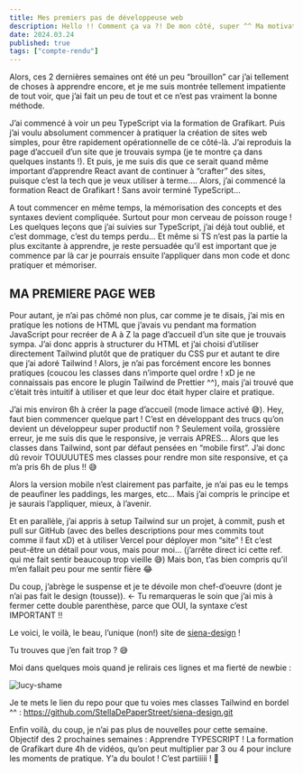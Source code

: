 ```yaml
---
title: Mes premiers pas de développeuse web
description: Hello !! Comment ça va ?! De mon côté, super ^^ Ma motivation reste sans faille et j’ai appris plein de nouvelles choses !! 🤩
date: 2024.03.24
published: true
tags: ["compte-rendu"]
---
```


Alors, ces 2 dernières semaines ont été un peu “brouillon” car j’ai tellement de choses à apprendre encore, et je me suis montrée tellement impatiente de tout voir, que j’ai fait un peu de tout et ce n’est pas vraiment la bonne méthode.

J’ai commencé à voir un peu TypeScript via la formation de Grafikart. Puis j’ai voulu absolument commencer à pratiquer la création de sites web simples, pour être rapidement opérationnelle de ce côté-là. J’ai reproduis la page d’accueil d’un site que je trouvais sympa (je te montre ça dans quelques instants !). Et puis, je me suis dis que ce serait quand même important d’apprendre React avant de continuer à “crafter” des sites, puisque c’est la tech que je veux utiliser à terme…. Alors, j’ai commencé la formation React de Grafikart ! Sans avoir terminé TypeScript…

A tout commencer en même temps, la mémorisation des concepts et des syntaxes devient compliquée. Surtout pour mon cerveau de poisson rouge ! Les quelques leçons que j’ai suivies sur TypeScript, j’ai déjà tout oublié, et c’est dommage, c’est du temps perdu… Et même si TS n’est pas la partie la plus excitante à apprendre, je reste persuadée qu’il est important que je commence par là car je pourrais ensuite l’appliquer dans mon code et donc pratiquer et mémoriser.

## MA PREMIERE PAGE WEB

Pour autant, je n’ai pas chômé non plus, car comme je te disais, j’ai mis en pratique les notions de HTML que j’avais vu pendant ma formation JavaScript pour recréer de A à Z la page d’accueil d’un site que je trouvais sympa. J’ai donc appris à structurer du HTML et j’ai choisi d’utiliser directement Tailwind plutôt que de pratiquer du CSS pur et autant te dire que j’ai adoré Tailwind ! Alors, je n’ai pas forcément encore les bonnes pratiques (coucou les classes dans n’importe quel ordre ! xD je ne connaissais pas encore le plugin Tailwind de Prettier ^^), mais j’ai trouvé que c’était très intuitif à utiliser et que leur doc était hyper claire et pratique.

J’ai mis environ 6h à créer la page d’accueil (mode limace activé 😅). Hey, faut bien commencer quelque part ! C’est en développant des trucs qu’on devient un développeur super productif non ? Seulement voila, grossière erreur, je me suis dis que le responsive, je verrais APRES… Alors que les classes dans Tailwind, sont par défaut pensées en “mobile first”. J’ai donc dû revoir TOUUUUTES mes classes pour rendre mon site responsive, et ça m’a pris 6h de plus !! 😅

Alors la version mobile n’est clairement pas parfaite, je n’ai pas eu le temps de peaufiner les paddings, les marges, etc… Mais j’ai compris le principe et je saurais l’appliquer, mieux, à l’avenir.

Et en parallèle, j’ai appris à setup Tailwind sur un projet, à commit, push et pull sur GitHub (avec des belles descriptions pour mes commits tout comme il faut xD) et à utiliser Vercel pour déployer mon “site” ! Et c’est peut-être un détail pour vous, mais pour moi… (j’arrête direct ici cette ref. qui me fait sentir beaucoup trop vieille 😅) Mais bon, t’as bien compris qu’il m’en fallait peu pour me sentir fière 😂

Du coup, j’abrège le suspense et je te dévoile mon chef-d’oeuvre (dont je n’ai pas fait le design (tousse)). ← Tu remarqueras le soin que j’ai mis à fermer cette double parenthèse, parce que OUI, la syntaxe c’est IMPORTANT !!

Le voici, le voilà, le beau, l’unique (non!) site de [siena-design](https://siena-design.vercel.app/) !

Tu trouves que j’en fait trop ? 😅

Moi dans quelques mois quand je relirais ces lignes et ma fierté de newbie :

![lucy-shame](../img/lucy-shame.webp)

Je te mets le lien du repo pour que tu voies mes classes Tailwind en bordel ^^ : https://github.com/StellaDePaperStreet/siena-design.git

Enfin voilà, du coup, je n’ai pas plus de nouvelles pour cette semaine. Objectif des 2 prochaines semaines : Apprendre TYPESCRIPT ! La formation de Grafikart dure 4h de vidéos, qu’on peut multiplier par 3 ou 4 pour inclure les moments de pratique. Y’a du boulot ! C’est partiiiii ! 🚀
